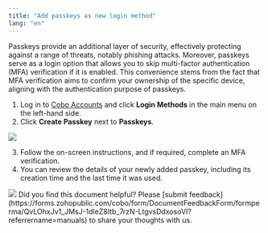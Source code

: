 ```yaml
---
title: "Add passkeys as new login method"
lang: "en"
---
```


Passkeys provide an additional layer of security, effectively protecting against a range of threats, notably phishing attacks. Moreover, passkeys serve as a login option that allows you to skip multi-factor authentication (MFA) verification if it is enabled. This convenience stems from the fact that MFA verification aims to confirm your ownership of the specific device, aligning with the authentication purpose of passkeys.

1. Log in to [Cobo Accounts](https://accounts.cobo.com/) and click **Login Methods** in the main menu on the left-hand side.
2. Click **Create Passkey** next to **Passkeys**.

<img src="/en/images/cobo-accounts/lmj06pNK0IJPiSdTVKbGmNoeMQ-4mlCwbxTAhgxbHFOVAg1OJUznbSp6Tofbykm1MQBA1EVZaVctKyfBYheE-8TZfe8UkZ41dwO6nx6F9-vVYl5BQeO-P3u-yOaniN6p5_uw1Y91dSNosfu-zKCT3ko.svg" className="screenshot_full_screen"/>

3. Follow the on-screen instructions, and if required, complete an MFA verification.
4. You can review the details of your newly added passkey, including its creation time and the last time it was used.

<img src="/en/images/cobo-accounts/jIylkRoCS-LTCkSswLopz2SQTrQ9J95hc5TH1kvNs8tmuoFK_MnFiq8CGmQsmaVTRlXq-jUyUvPu7MIdVqqAlSCYvrJ00MEKB7LFaLe0rbXrJAHr8csZIMen-H-LZcfiLjudhNKqkaNFQbizqalowmk.png" className="screenshot_modal"/>
<Tip>Did you find this document helpful? Please [submit feedback](https://forms.zohopublic.com/cobo/form/DocumentFeedbackForm/formperma/QvLOhxJv1_JMsJ-1dleZ8Itb_7rzN-LtgvsDdxosoVI?referrername=manuals) to share your thoughts with us.</Tip>